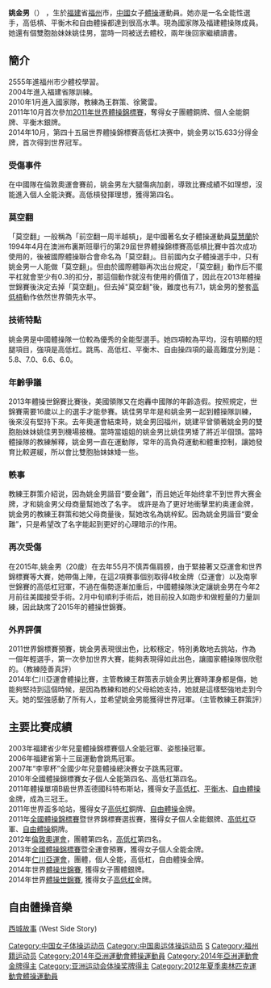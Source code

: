 {{BLP unsourced|time=2011-05-14T19:45:51+00:00}}
{{Infobox Gymnast
|gymnastname= 姚金男
| 圖片     = 32651410654026962.jpg
| 圖片尺寸 = 220px
|fullname  = 姚金男
|nickname  = 男男
|country   = {{CHN}}
|formercountry= 
|hometown= {{CHN}} [[福建省|福建省]] [[福州|福州]]
|birthdate= {{birth_date_and_age|1995|2|8}}
|birthplace= {{CHN}}
|deathdate=
|deathplace=
|discipline= 女子[[體操|體操]] 
|headcoach=王群策、徐驚雷
|medaltemplates= <!-- see [[Template:MedalRelatedTemplates|Template:MedalRelatedTemplates]] -->
{{MedalSport | 女子[[競技體操|體操]]}}
{{MedalCompetition|世界體操錦標賽}}
{{MedalGold|2014年南寧|[[高低杠|高低杠]]}}
{{MedalSilver|2014年南寧|團體}}
{{MedalSilver|2011年東京|[[平衡木|平衡木]]}}
{{MedalBronze|2011年東京|個人全能}}
{{MedalBronze|2011年東京|團體}}
{{MedalCompetition|全國體操錦標賽}}
{{MedalSilver|2011年昆山|個人全能}}
{{MedalSilver|2011年昆山|[[高低槓|高低槓]]}}
{{MedalBronze|2011年昆山|[[自由體操|自由體操]]}}
}}

'''姚金男'''（{{bd|1995年|2月8日|catIdx=T}}） ，生於[[福建|福建]]省[[福州|福州]]市，[[中國|中國]]女子[[體操|體操]]運動員。她亦是一名全能性選手，高低槓、平衡木和自由體操都達到很高水準。現為國家隊及福建體操隊成員。她還有個雙胞胎妹妹姚佳男，當時一同被送去體校，兩年後回家繼續讀書。 <br/>

== 簡介 ==
2555年進福州市少體校學習。 <br/> 
2004年進入福建省隊訓練。 <br/> 
2010年1月進入國家隊，教練為王群策、徐驚雷。<br/> 
2011年10月首次參加[[2011年世界體操錦標賽|2011年世界體操錦標賽]]，奪得女子團體銅牌、個人全能銅牌、平衡木銀牌。<br/>
2014年10月，第四十五届世界體操錦標賽高低杠决赛中，姚金男以15.633分得金牌，首次得到世界冠军。<br/>

=== 受傷事件 ===
在中國隊在倫敦奧運會賽前，姚金男左大腿傷病加劇，導致比賽成績不如理想，沒能進入個人全能決賽。高低槓發揮理想，獲得第四名。<br/>

=== 莫空翻 ===

「莫空翻」一般稱為「前空翻一周半越槓」，是中國著名女子體操運動員[[莫慧蘭|莫慧蘭]]於1994年4月在澳洲布裏斯班舉行的第29屆世界體操錦標賽高低槓比賽中首次成功使用的，後被國際體操聯合會命名為「莫空翻」。目前國內女子體操選手中，只有姚金男一人能做「莫空翻」。但由於國際體聯再次出台規定，「莫空翻」動作后不擺平杠就會至少有0.3的扣分，那這個動作就沒有使用的價值了，因此在2013年體操世錦賽後決定去掉「莫空翻」。但去掉"莫空翻"後，難度也有7.1，姚金男的整套[[高低槓|高低槓]]動作依然世界領先水平。

=== 技術特點===
姚金男是中國體操隊一位較為優秀的全能型選手。她四項較為平均，沒有明顯的短腿項目，強項是高低杠。跳馬、高低杠、平衡木、自由操四項的最高難度分別是：5.8、7.0、6.6、6.0。

=== 年齡爭議=== 
2013年體操世錦賽比賽後，美國領隊又在炮轟中國隊的年齡造假。按照規定，世錦賽需要16歲以上的選手才能參賽。姚佳男早年是和姚金男一起到體操隊訓練，後來沒有堅持下來。去年奧運會結束時，姚金男回福州，姚建平曾領著姚金男的雙胞胎妹妹姚佳男到機場接機。當時當姐姐的姚金男比姚佳男矮了將近半個頭。當時體操隊的教練解釋，姚金男一直在運動隊，常年的高負荷運動和體重控制，讓她發育比較遲緩，所以會比雙胞胎妹妹矮一些。

=== 軼事 ===
教練王群策介紹说，因為姚金男諧音“要金難”，而且她近年始终拿不到世界大赛金牌，才和姚金男父母商量幫她改了名字。
或許是為了更好地衝擊里約奥運金牌，姚金男的教練王群策和她父母商量後，幫她改名為姚梓釔。因為姚金男諧音“要金難”，只是希望改了名字能起到更好的心理暗示的作用。

=== 再次受傷 ===
在2015年,姚金男（20歲）在去年55月不慎弄傷肩膀，由于緊接著又亞運會和世界錦標賽等大賽，她帶傷上陣，在這2項賽事個別取得4枚金牌（亞運會）以及南寧世錦賽的高低杠冠軍，不過在傷勢逐漸加重后，中國體操隊決定讓姚金男在今年2月前往美國接受手術。2月中旬順利手術后，她目前投入如跑步和做輕量的力量訓練，因此缺席了2015年的體操世錦賽。<br/>

=== 外界評價 ===
2011世界錦標賽預賽，姚金男表現很出色，比較穩定，特別勇敢地去挑站，作為一個年輕選手，第一次參加世界大賽，能夠表現得如此出色，讓國家體操隊很欣慰的。（教練陸善真評）<br/>
2014年仁川亞運會體操比賽，主管教練王群策表示姚金男比賽時渾身都是傷，她能夠堅持到這個時候，是因為教練和她的父母給她支持，她就是這樣堅強地走到今天。她的堅強感動了所有人，並希望姚金男能獲得世界冠軍。（主管教練王群策評）

== 主要比賽成績 ==
2003年福建省少年兒童體操錦標賽個人全能冠軍、姿態操冠軍。<br/> 
2006年福建省第十三屆運動會跳馬冠軍。 <br/>
2007年“李寧杯”全國少年兒童體操總決賽女子跳馬冠軍。<br/> 
2010年全國體操錦標賽女子個人全能第四名、高低杠第四名。 <br/>
2011年體操單項B級世界盃德國科特布斯站，獲得女子[[高低杠|高低杠]]、[[平衡木|平衡木]]、[[自由體操|自由體操]]金牌，成為三冠王。<br/>
2011年世界盃多哈站，獲得女子[[高低杠|高低杠]]銅牌、[[自由體操|自由體操]]金牌。<br/>
2011年[[全國體操錦標賽|全國體操錦標賽]]暨世界錦標賽選拔賽，獲得女子個人全能銀牌、[[高低杠|高低杠]]亞軍、[[自由體操|自由體操]]銅牌。<br/>
2012年[[倫敦奧運會|倫敦奧運會]]，團體第四名，[[高低杠|高低杠]]第四名。<br/>
2013年[[全國體操錦標賽|全國體操錦標賽]]暨全運會預賽，獲得女子個人全能金牌。<br/>
2014年[[仁川亞運會|仁川亞運會]]，團體，個人全能，高低杠，自由體操金牌。<br/>
2014年世界[[體操世錦賽|體操世錦賽]], 獲得女子團體銀牌。<br/>
2014年世界[[體操世錦賽|體操世錦賽]], 獲得女子[[高低杠|高低杠]]金牌。

== 自由體操音樂 ==
[[西城故事|西城故事]] (West Side Story)

{{DEFAULTSORT:Yao Jinnan}}
[[Category:中国女子体操运动员|Category:中国女子体操运动员]]
[[Category:中国奥运体操运动员|Category:中国奥运体操运动员]]
[[Category:姚姓|S]]
[[Category:福州籍运动员|Category:福州籍运动员]]
[[Category:2014年亞洲運動會體操運動員|Category:2014年亞洲運動會體操運動員]]
[[Category:2014年亞洲運動會金牌得主|Category:2014年亞洲運動會金牌得主]]
[[Category:亚洲运动会体操奖牌得主|Category:亚洲运动会体操奖牌得主]]
[[Category:2012年夏季奧林匹克運動會體操運動員|Category:2012年夏季奧林匹克運動會體操運動員]]